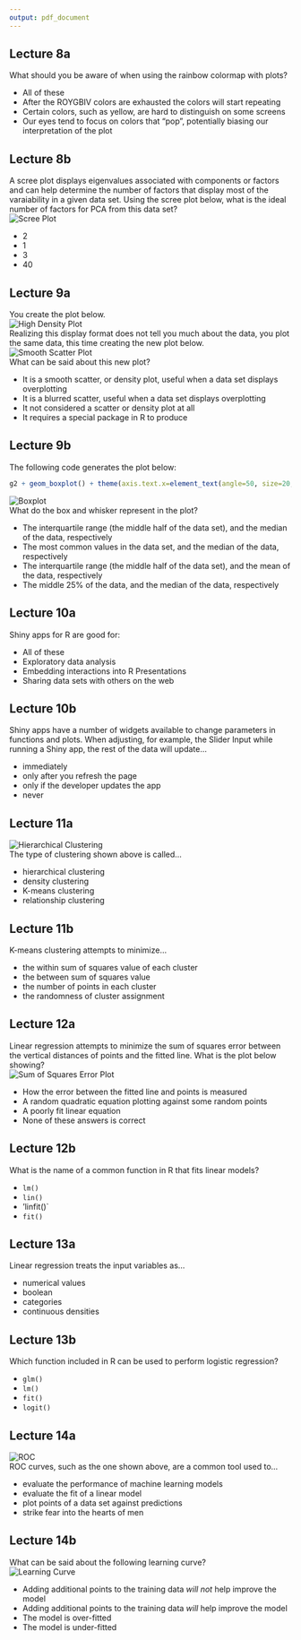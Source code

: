 ```yaml
---
output: pdf_document
---
```


## Lecture 8a

What should you be aware of when using the rainbow colormap with plots? 

* All of these
 *  After the ROYGBIV colors are exhausted the colors will start repeating
 *  Certain colors, such as yellow, are hard to distinguish on some screens
 *  Our eyes tend to focus on colors that "pop", potentially biasing our
interpretation of the plot

## Lecture 8b

A scree plot displays eigenvalues associated with components or factors and can
help determine the number of factors that display most of the varaiability in a
given data set. Using the scree plot below, what is the ideal number of factors
for PCA from this data set?  
![Scree Plot](https://raw.githubusercontent.com/nsh87/hs616/master/figs/scree-plot-example.png) 

* 2
 *  1
 *  3
 *  40

## Lecture 9a

You create the plot below.  
![High Density Plot](https://raw.githubusercontent.com/nsh87/hs616/master/figs/high-density-plot.png)  
Realizing this display format does not tell you much about the data, you plot
the same data, this time creating the new plot below.  
![Smooth Scatter Plot](https://raw.githubusercontent.com/nsh87/hs616/master/figs/smoothscatter-of-high-density-plot.png)  
What can be said about this new plot? 

* It is a smooth scatter, or density plot, useful when a data set displays
overplotting
 *  It is a blurred scatter, useful when a data set displays overplotting
 *  It not considered a scatter or density plot at all
 *  It requires a special package in R to produce

## Lecture 9b

The following code generates the plot below:  
```R
g2 + geom_boxplot() + theme(axis.text.x=element_text(angle=50, size=20, vjust=0.5))
```  
![Boxplot](https://raw.githubusercontent.com/nsh87/hs616/master/figs/boxplot.png)  
What do the box and whisker represent in the plot? 

* The interquartile range (the middle half of the data set), and the median of 
the data, respectively
 *  The most common values in the data set, and the median of the data,
respectively
 *  The interquartile range (the middle half of the data set), and the mean of the
data, respectively
 *  The middle 25% of the data, and the median of the data, respectively

## Lecture 10a

Shiny apps for R are good for: 

* All of these
 *  Exploratory data analysis
 *  Embedding interactions into R Presentations
 *  Sharing data sets with others on the web

## Lecture 10b

Shiny apps have a number of widgets available to change parameters in functions
and plots. When adjusting, for example, the Slider Input while running a Shiny
app, the rest of the data will update... 

* immediately
 *  only after you refresh the page
 *  only if the developer updates the app
 *  never

## Lecture 11a

![Hierarchical Clustering](https://raw.githubusercontent.com/nsh87/hs616/master/figs/hierarchical-clustering.png)  
The type of clustering shown above is called... 

* hierarchical clustering
 *  density clustering
 *  K-means clustering
 *  relationship clustering

## Lecture 11b

K-means clustering attempts to minimize... 

* the within sum of squares value of each cluster
 *  the between sum of squares value
 *  the number of points in each cluster
 *  the randomness of cluster assignment

## Lecture 12a

Linear regression attempts to minimize the sum of squares error between the
vertical distances of points and the fitted line. What is the plot below
showing?  
![Sum of Squares Error Plot](https://raw.githubusercontent.com/nsh87/hs616/master/figs/sum-of-squares-error-visual.png) 

* How the error between the fitted line and points is measured
 *  A random quadratic equation plotting against some random points
 *  A poorly fit linear equation
 *  None of these answers is correct

## Lecture 12b

What is the name of a common function in R that fits linear models? 

* `lm()`
 *  `lin()`
 *  'linfit()`
 *  `fit()`

## Lecture 13a

Linear regression treats the input variables as... 

* numerical values
 *  boolean
 *  categories
 *  continuous densities

## Lecture 13b

Which function included in R can be used to perform logistic regression? 

* `glm()`
 *  `lm()`
 *  `fit()`
 *  `logit()`

## Lecture 14a

![ROC](https://raw.githubusercontent.com/nsh87/hs616/master/figs/auc.png)  
ROC curves, such as the one shown above, are a common tool used to...   

* evaluate the performance of machine learning models
 *  evaluate the fit of a linear model
 *  plot points of a data set against predictions
 *  strike fear into the hearts of men

## Lecture 14b

What can be said about the following learning curve?  
![Learning Curve](https://raw.githubusercontent.com/nsh87/hs616/master/figs/learning-curve.png)   

* Adding additional points to the training data _will not_ help improve the model
 *  Adding additional points to the training data _will_ help improve the model
 *  The model is over-fitted
 *  The model is under-fitted
